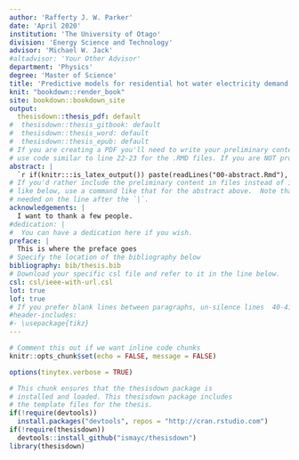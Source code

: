 ```yaml
---
author: 'Rafferty J. W. Parker'
date: 'April 2020'
institution: 'The University of Otago'
division: 'Energy Science and Technology'
advisor: 'Michael W. Jack'
#altadvisor: 'Your Other Advisor'
department: 'Physics'
degree: 'Master of Science'
title: 'Predictive models for residential hot water electricity demand forecasting'
knit: "bookdown::render_book"
site: bookdown::bookdown_site
output: 
  thesisdown::thesis_pdf: default
#  thesisdown::thesis_gitbook: default
#  thesisdown::thesis_word: default
#  thesisdown::thesis_epub: default
# If you are creating a PDF you'll need to write your preliminary content (e.g., abstract, acknowledgements) here or
# use code similar to line 22-23 for the .RMD files. If you are NOT producing a PDF, you can delete or silence lines 21-32 in this YAML header.
abstract: |
  `r if(knitr:::is_latex_output()) paste(readLines("00-abstract.Rmd"), collapse = '\n  ')`
# If you'd rather include the preliminary content in files instead of inline
# like below, use a command like that for the abstract above.  Note that a tab is 
# needed on the line after the `|`.
acknowledgements: |
  I want to thank a few people.
#dedication: |
#  You can have a dedication here if you wish. 
preface: |
  This is where the preface goes
# Specify the location of the bibliography below
bibliography: bib/thesis.bib
# Download your specific csl file and refer to it in the line below.
csl: csl/ieee-with-url.csl
lot: true
lof: true
# If you prefer blank lines between paragraphs, un-silence lines  40-41 (this requires package tikz)
#header-includes:
#- \usepackage{tikz}
---
```


<!--
Above is the YAML (YAML Ain't Markup Language) header that includes a lot of metadata used to produce the document.  Be careful with spacing in this header!

If you have other LaTeX packages you would like to include, delete the # before header-includes and list the packages after hyphens on new lines.

If you receive a duplicate label error after knitting, make sure to delete the index.Rmd file and then knit again.

-->
```r
# Comment this out if we want inline code chunks
knitr::opts_chunk$set(echo = FALSE, message = FALSE)
```

<!--

Uncomment the following chunk if and when necessary for debugging purposes
-->
```r
options(tinytex.verbose = TRUE)
```


```r
# This chunk ensures that the thesisdown package is
# installed and loaded. This thesisdown package includes
# the template files for the thesis.
if(!require(devtools))
  install.packages("devtools", repos = "http://cran.rstudio.com")
if(!require(thesisdown))
  devtools::install_github("ismayc/thesisdown")
library(thesisdown)
```

<!-- On ordering the chapter files:
There are two options:
1. Name your chapter files in the order in which you want them to appear (e.g., 01-Inro, 02-Data, 03-Conclusions). 
2. Otherwise, you can specify the order in which they appear in the _bookdown.yml (for PDF only).

Do not include 00(two-hyphens)prelim.Rmd and 00-abstract.Rmd in the YAML file--they are handled in the YAML above differently for the PDF version.
-->

<!-- We can use {.unnumbered} here to make the introduction "Chapter 0." You can also use {-} for no numbers
on chapters.
-->


